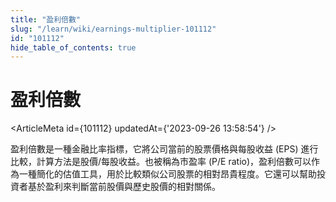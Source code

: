 ```yaml
---
title: "盈利倍數"
slug: "/learn/wiki/earnings-multiplier-101112"
id: "101112"
hide_table_of_contents: true
---
```



# 盈利倍數

<ArticleMeta id={101112} updatedAt={'2023-09-26 13:58:54'} />
<div className='border-solid border-b border-t-0 my-4 border-[var(--ifm-color-gray-300)]' />

盈利倍數是一種金融比率指標，它將公司當前的股票價格與每股收益 (EPS) 進行比較，計算方法是股價/每股收益。也被稱為市盈率 (P/E ratio)，盈利倍數可以作為一種簡化的估值工具，用於比較類似公司股票的相對昂貴程度。它還可以幫助投資者基於盈利來判斷當前股價與歷史股價的相對關係。
